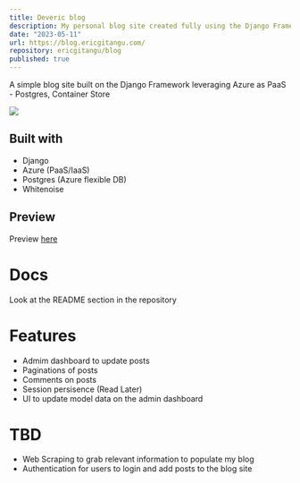 ```yaml
---
title: Deveric blog
description: My personal blog site created fully using the Django Framework
date: "2023-05-11"
url: https://blog.ericgitangu.com/
repository: ericgitangu/blog
published: true
---
```


A simple blog site built on the Django Framework leveraging Azure as PaaS - Postgres, Container Store

![](https://github.com/egitangu/blog)

## Built with

- Django
- Azure (PaaS/IaaS)
- Postgres (Azure flexible DB)
- Whitenoise

## Preview

Preview [here](https://deveric-blog-azuresites.net)

# Docs

Look at the README section in the repository

# Features

- Admim dashboard to update posts
- Paginations of posts
- Comments on posts
- Session persisence (Read Later)
- UI to update model data on the admin dashboard

# TBD
- Web Scraping to grab relevant information to populate my blog
- Authentication for users to login and add posts to the blog site
